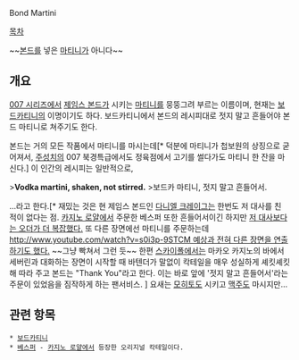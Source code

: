 Bond Martini

[[목차]]

~~[[본드]]를 넣은 [[마티니]]가 아니다~~
== 개요 ==
[[007 시리즈]]에서 [[제임스 본드]]가 시키는 [[마티니]]를 뭉뚱그려 부르는 이름이며, 현재는 [[보드카티니]]의 이명이기도 하다. 보드카티니에서 본드의 레시피대로 젓지 말고 흔들어야 본드 마티니로 쳐주기도 한다.

본드는 거의 모든 작품에서 마티니를 마시는데[* 덕분에 마티니가 첩보원의 상징으로 굳어져서, [[주성치]]의 007 북경특급에서도 정육점에서 고기를 썰다가도 마티니 한 잔을 마신다.] 이 인간의 레시피는 일반적으로,

>'''Vodka martini, shaken, not stirred.'''
>보드카 마티니, 젓지 말고 흔들어서.

…라고 한다.[* 재밌는 것은 현 제임스 본드인 [[다니엘 크레이그]]는 한번도 저 대사를 친 적이 없다는 점. [[카지노 로얄]]에서 주문한 베스퍼 또한 흔들어서이긴 하지만 [http://www.youtube.com/watch?v=Vc7n7yyXWsU 저 대사보다는 오더가 더 복잡했다.] 또 다른 장면에선 마티니를 주문하는데 [[http://www.youtube.com/watch?v=s0i3p-9STCM 예상과 전혀 다른 장면을 연출하기도 했다.]] ~~그냥 빡쳐서 그런 듯~~ 한편 [[스카이폴(영화)|스카이폴]]에서는 마카오 카지노의 바에서 세버린과 대화하는 장면이 시작할 때 바텐더가 말없이 칵테일을 매우 성실하게 셰킷셰킷해 따라 주고 본드는 "Thank You"라고 한다. 이는 바로 앞에 '젓지 말고 흔들어서'라는 주문이 있었음을 짐작하게 하는 팬서비스. ] 요새는 [[모히토]]도 시키고 [[맥주]]도 마시지만... 
== 관련 항목 ==
 * [[보드카티니]]
 * [[베스퍼]] - [[카지노 로얄]]에서 등장한 오리지널 칵테일이다.

